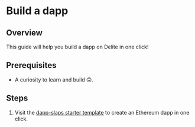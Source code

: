 # Build a dapp

## Overview

This guide will help you build a dapp on Delite in one click! 

## Prerequisites

- A curiosity to learn and build 🙃.

## Steps
1. Visit the [dapp-slaps starter template](https://github.com/d1onys1us/dapp-slaps) to create an Ethereum dapp in one click.
